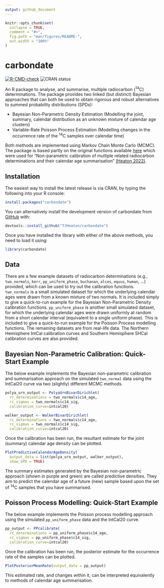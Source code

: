 ```yaml
---
output: github_document
---
```


<!-- README.md is generated from README.Rmd. Please edit that file -->

```r
knitr::opts_chunk$set(
  collapse = TRUE,
  comment = "#>",
  fig.path = "man/figures/README-",
  out.width = "100%"
)
```

# carbondate

<!-- badges: start -->
[![R-CMD-check](https://github.com/TJHeaton/carbondate/actions/workflows/R-CMD-check.yaml/badge.svg)](https://github.com/TJHeaton/carbondate/actions/workflows/R-CMD-check.yaml)
![CRAN status](https://www.r-pkg.org/badges/version/carbondate)

<!-- TODO issue #34: replace the CRAN badge above with this linked one once it is available on CRAN
[![CRAN status](https://www.r-pkg.org/badges/version/carbondate)](https://CRAN.R-project.org/package=carbondate)
-->
<!-- badges: end -->

An R package to analyse, and summarise, multiple radiocarbon (^14^C) determinations. The package provides two linked (but distinct) Bayesian approaches that can both be used to obtain rigorous and robust alternatives to summed probability distributions (SPDs):

- Bayesian Non-Parametric Density Estimation (Modelling the joint, summary, calendar distribution as an unknown mixture of calendar age clusters)
- Variable-Rate Poisson Process Estimation (Modelling changes in the occurrence rate of the ^14^C samples over calendar time)    

Both methods are implemented using Markov Chain Monte Carlo (MCMC). The package is based partly on the original functions available 
[here](https://github.com/TJHeaton/NonparametricCalibration) which were used for 
"Non-parametric calibration of multiple related radiocarbon determinations and 
their calendar age summarisation" [(Heaton 2022)](https://academic.oup.com/jrsssc/article/71/5/1918/7073284).

## Installation

The easiest way to install the latest release is via CRAN, by typing the following into your R console:
``` r
install.packages("carbondate")
```

You can alternatively install the development version of carbondate from
[GitHub](https://github.com/) with:

``` r
devtools::install_github("TJHeaton/carbondate")
```
Once you have installed the library with either of the above methods, you need to load it using:

```r
library(carbondate)
```

## Data

There are a few example datasets of radiocarbon determinations (e.g., `two_normals`, `kerr`, `pp_uniform_phase`, `buchanan`, `alces`, `equus`, `human`, ...) provided,
which can be used to try out the calibration functions. `two_normals` is a small simulated  dataset for which the underlying calendar ages were drawn from a known mixture of two normals. It is included simply to give a quick-to-run example for the Bayesian Non-Parametric Density calibration functions.
`pp_uniform_phase` is another small simulated dataset, for which the underlying calendar ages were drawn uniformly at random from a short calendar interval (equivalent to a single uniform phase). This is included to give a quick-to-run example for the Poisson Process modelling functions.
The remaining datasets are from real-life data. The Northern Hemisphere IntCal calibration curves and Southern Hemisphere SHCal calibration curves are also provided.

## Bayesian Non-Parametric Calibration: Quick-Start Example

The below example implements the Bayesian non-parametric calibration and summarisation approach on the simulated `two_normal` data using the IntCal20 curve via two (slightly) different MCMC methods.

```r
polya_urn_output <- PolyaUrnBivarDirichlet(
  rc_determinations = two_normals$c14_age,
  rc_sigmas = two_normals$c14_sig,
  calibration_curve=intcal20)

walker_output <- WalkerBivarDirichlet(
  rc_determinations = two_normals$c14_age,
  rc_sigmas = two_normals$c14_sig,
  calibration_curve=intcal20)
```

Once the calibration has been run, the resultant estimate for the joint (summary) calendar age density can be plotted. 

```r
PlotPredictiveCalendarAgeDensity(
  output_data = list(polya_urn_output, walker_output),
  show_SPD = TRUE)
```
The summary estimates generated by the Bayesian non-parametric approach (shown in purple and green) are called predictive densities. They aim to predict the calendar age of a future (new) sample based upon the set of ^14^C samples that you have summarised. 


## Poisson Process Modelling: Quick-Start Example

The below example implements the Poisson process modelling approach using the simulated `pp_uniform_phase` data and the IntCal20 curve.

```r
pp_output <- PPcalibrate(
  rc_determinations = pp_uniform_phase$c14_age,
  rc_sigmas = pp_uniform_phase$c14_sig,
  calibration_curve=intcal20)
```

Once the calibration has been run, the posterior estimate for the occurrence rate of the samples can be plotted.

```r
PlotPosteriorMeanRate(output_data = pp_output)
```
This estimated rate, and changes within it, can be interpreted equivalently to methods of calendar age summarisation. 
